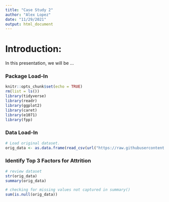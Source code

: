 ```yaml
---
title: "Case Study 2"
author: "Alex Lopez"
date: "11/29/2021"
output: html_document
---
```


# Introduction:
In this presentation, we will be ...

### Package Load-In
```r
knitr::opts_chunk$set(echo = TRUE)
rm(list = ls())
library(tidyverse)
library(readr)
library(ggplot2)
library(caret)
library(e1071)
library(fpp)
```

### Data Load-In
```r
# Load original dataset.
orig_data <- as.data.frame(read_csv(url("https://raw.githubusercontent.com/alexanderlopez1793/CaseStudy2DDS/main/CaseStudy2-data.csv?token=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")))
```

### Identify Top 3 Factors for Attrition
```r
# review dataset
str(orig_data)
summary(orig_data)

# checking for missing values not captured in summary()
sum(is.null(orig_data))


```

